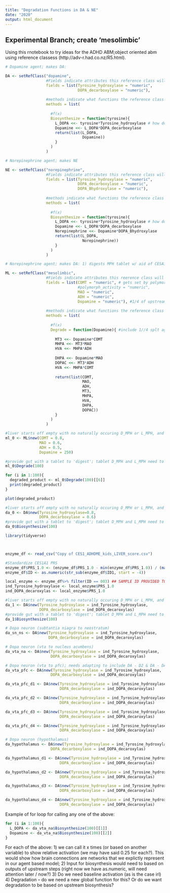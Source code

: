 ---
title: "Degradation Functions in DA & NE"
date: "2020"
output: html_document
---

## Experimental Branch; create 'mesolimbic'

Using this rnotebook to try ideas for the ADHD ABM;object oriented abm using reference classess (http://adv-r.had.co.nz/R5.html).

```{r}

# Dopamine agent; makes DA: 

DA <- setRefClass("dopamine",
                  #Fields indicate attributes this reference class will have
                  fields = list(Tyrosine_hydroxylase = "numeric",
                                DOPA_decarboxylase = "numeric"),
                  
                  #methods indicate what functions the reference class can perform
                  methods = list(
                    
                    #f(x) 
                    Biosynthesize = function(tyrosine){
                      L_DOPA <<- tyrosine*Tyrosine_hydroxylase # how do we know how tyrosine to start with? 
                      Dopamine <<- L_DOPA*DOPA_decarboxylase
                      return(list(L_DOPA,
                                  Dopamine))
                      }
                    )
                  )
```

```{r}

# Norepinephrine agent; makes NE 

NE <- setRefClass("norepinephrine",
                  #Fields indicate attributes this reference class will have
                  fields = list(Tyrosine_hydroxylase = "numeric",
                                DOPA_decarboxylase = "numeric",
                                DOPA_Bhydroxylase = "numeric"),
                  
                  #methods indicate what functions the reference class can perform
                  methods = list(
                    
                    #f(x) 
                    Biosynthesize = function(tyrosine){
                      L_DOPA <<- tyrosine*Tyrosine_hydroxylase # how do we know how tyrosine to start with? 
                      Dopamine <<- L_DOPA*DOPA_decarboxylase
                      Norepinephrine <<- Dopamine*DOPA_Bhydroxylase
                      return(list(L_DOPA,
                                  Norepinephrine))
                      }
                    )
                  )
```


```{r}

# Norepinephrine agent; makes DA: 1) digests MPH tablet w/ aid of CESA1A & 2) transfering availed compounds to the bloodstream

ML <- setRefClass("mesolimbic",
                  #Fields indicate attributes this reerence class will have
                  fields = list(COMT = "numeric", # gets set by polymorph_activity
                                #polymorph_activity = "numeric",
                                MAO = "numeric",
                                ADH = "numeric",
                                Dopamine = "numeric"), #1/4 of upstream step
                  
                  #methods indicate what functions the reference class can perform
                  methods = list(
                    
                    #f(x) 
                    Degrade = function(Dopamine){ #include 1//4 splt again
                      
                      MT3 <<- Dopamine*COMT
                      MHPA <<- MT3*MAO
                      HVA <<- MHPA*ADH
                      
                      DHPA <<- Dopamine*MAO
                      DOPAC <<- MT3*ADH
                      HVA <<- MHPA*COMT
                      
                      return(list(COMT,
                                  MAO,
                                  ADH,
                                  MT3,
                                  MHPA,
                                  HVA,
                                  DHPA,
                                  DOPAC))
                      }
                    )
                  )
```

```{r}


#liver starts off empty with no naturally occuring D_MPH or L_MPH, and some specified level of CES1A1 ??
ml_0 <- ML$new(COMT = 0.8,
               MAO = 0.6,
               ADH = 0.5,
               Dopamine = 250)

#provide gut with a tablet to 'digest'; tablet D_MPH and L_MPH need to be specified 
ml_0$Degrade(100) 

```

```{r}
for (i in 1:100){
  degraded_product <- ml_0$Degrade(100)[[6]]
  print(degraded_product)
} 

```

```{r}
plot(degraded_product)

```



```{r}


#liver starts off empty with no naturally occuring D_MPH or L_MPH, and some specified level of CES1A1 ??
da_0 <- DA$new(Tyrosine_hydroxylase=0.8,
               DOPA_decarboxylase = 0.6)
#provide gut with a tablet to 'digest'; tablet D_MPH and L_MPH need to be specified 
da_0$Biosynthesize(100) 

```

```{r}
library(tidyverse)



enzyme_df <- read_csv("Copy of CES1_ADHDME_kids_LIVER_score.csv")

#Standardize CES1A1 PRS
enzyme_df$PRS_1.0 <- (enzyme_df$PRS_1.0 - min(enzyme_df$PRS_1.0)) / (max(enzyme_df$PRS_1.0) - min(enzyme_df$PRS_1.0))
enzyme_df$ID <- as.numeric(str_sub(enzyme_df$ID1, start = -4))

local_enzyme <- enzyme_df%>% filter(ID == 003) ## SAMPLE ID PROVIDED TO AGENT 
ind_Tyrosine_hydroxylase <- local_enzyme$PRS_1.0
ind_DOPA_decaroxylas <- local_enzyme$PRS_1.0

#liver starts off empty with no naturally occuring D_MPH or L_MPH, and some specified level of CES1A1 ??
da_1 <- DA$new(Tyrosine_hydroxylase = ind_Tyrosine_hydroxylase,
               DOPA_decarboxylase = ind_DOPA_decaroxylas)
#provide gut with a tablet to 'digest'; tablet D_MPH and L_MPH need to be specified 
da_1$Biosynthesize(100) 
```


```{r}
# Dopa neuron (subtantia niagra to neostratum)
da_sn_ns <- DA$new(Tyrosine_hydroxylase = ind_Tyrosine_hydroxylase,
                   DOPA_decarboxylase = ind_DOPA_decaroxylas)

# Dopa neuron (vta to nucleus acumbens)
da_vta_na <- DA$new(Tyrosine_hydroxylase = ind_Tyrosine_hydroxylase,
                    DOPA_decarboxylase = ind_DOPA_decaroxylas)

# Dopa neuron (vta to pfc); needs adapting to include DA - D2 & DA - DA (***)
da_vta_pfc <- DA$new(Tyrosine_hydroxylase = ind_Tyrosine_hydroxylase,
                    DOPA_decarboxylase = ind_DOPA_decaroxylas)

da_vta_pfc_d1 <- DA$new(Tyrosine_hydroxylase = ind_Tyrosine_hydroxylase,
                        DOPA_decarboxylase = ind_DOPA_decaroxylas)

da_vta_pfc_d2 <- DA$new(Tyrosine_hydroxylase = ind_Tyrosine_hydroxylase,
                        DOPA_decarboxylase = ind_DOPA_decaroxylas)

da_vta_pfc_d3 <- DA$new(Tyrosine_hydroxylase = ind_Tyrosine_hydroxylase,
                        DOPA_decarboxylase = ind_DOPA_decaroxylas)

da_vta_pfc_d4 <- DA$new(Tyrosine_hydroxylase = ind_Tyrosine_hydroxylase,
                        DOPA_decarboxylase = ind_DOPA_decaroxylas)

# Dopa neuron (hypothalamus)
da_hypothalamus <- DA$new(Tyrosine_hydroxylase = ind_Tyrosine_hydroxylase,
                    DOPA_decarboxylase = ind_DOPA_decaroxylas)

da_hypothalamus_d1 <- DA$new(Tyrosine_hydroxylase = ind_Tyrosine_hydroxylase,
                        DOPA_decarboxylase = ind_DOPA_decaroxylas)

da_hypothalamus_d2 <- DA$new(Tyrosine_hydroxylase = ind_Tyrosine_hydroxylase,
                        DOPA_decarboxylase = ind_DOPA_decaroxylas)

da_hypothalamus_d3 <- DA$new(Tyrosine_hydroxylase = ind_Tyrosine_hydroxylase,
                        DOPA_decarboxylase = ind_DOPA_decaroxylas)

da_hypothalamus_d4 <- DA$new(Tyrosine_hydroxylase = ind_Tyrosine_hydroxylase,
                        DOPA_decarboxylase = ind_DOPA_decaroxylas)
```

Example of for loop for calling any one of the above: 
```{r}
for (i in 1:100){
  L_DOPA <- da_vta_na$Biosynthesize(100)[[1]]
  Dopamine <- da_vta_na$Biosynthesize(100)[[2]]
} 

```

For each of the above: 
1) we can call it x times (or based on another variable) to show relative activation (we may have said 0.25 for each?). This would show how brain connections are networks that we explictly represent in our agent based model; 
2) Input for biosynthesis would need to based on outputs of upstream steps (right now we have as.numeric, will need attention later / now?)
3) Do we need baseline activation (as is the case irl)
4) Degradation -- do we need a new global function for this? Or do we want degradation to be based on upstream biosynthesis?